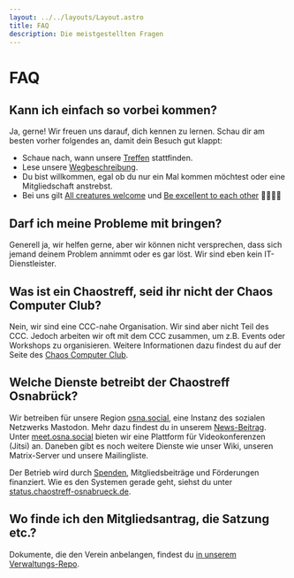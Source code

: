 ```yaml
---
layout: ../../layouts/Layout.astro
title: FAQ
description: Die meistgestellten Fragen
---
```


# FAQ

## Kann ich einfach so vorbei kommen?

Ja, gerne! Wir freuen uns darauf, dich kennen zu lernen. Schau dir am besten vorher folgendes an, damit dein Besuch gut klappt:

- Schaue nach, wann unsere [Treffen](/de/#treffen) stattfinden.
- Lese unsere [Wegbeschreibung](/de/hackspace#anfahrt).
- Du bist willkommen, egal ob du nur ein Mal kommen möchtest oder eine Mitgliedschaft anstrebst.
- Bei uns gilt [All creatures welcome](https://help.ccc.de/principles.html) und [Be excellent to each other](https://help.ccc.de/principles.html) 🏳️‍🌈🏳️‍⚧️

## Darf ich meine Probleme mit bringen?

Generell ja, wir helfen gerne, aber wir können nicht versprechen, dass sich jemand deinem Problem annimmt oder es gar löst. Wir sind eben kein IT-Dienstleister.


## Was ist ein Chaostreff, seid ihr nicht der Chaos Computer Club?

Nein, wir sind eine CCC-nahe Organisation. Wir sind aber nicht Teil des CCC.
Jedoch arbeiten wir oft mit dem CCC zusammen, um z.B. Events oder Workshops zu organisieren.
Weitere Informationen dazu findest du auf der Seite des [Chaos Computer Club](https://www.ccc.de/de/regional).


## Welche Dienste betreibt der Chaostreff Osnabrück?

Wir betreiben für unsere Region [osna.social](https://osna.social), eine Instanz des sozialen Netzwerks Mastodon.
Mehr dazu findest du in unserem [News-Beitrag](de/news/2018-11-17-mastodon/).
Unter [meet.osna.social](https://meet.osna.social) bieten wir eine Plattform für Videokonferenzen (Jitsi) an.
Daneben gibt es noch weitere Dienste wie unser Wiki, unseren Matrix-Server und unsere Mailingliste.

Der Betrieb wird durch [Spenden](/de/donate), Mitgliedsbeiträge und Förderungen finanziert.
Wie es den Systemen gerade geht, siehst du unter [status.chaostreff-osnabrueck.de](https://status.chaostreff-osnabrueck.de/status/public).


## Wo finde ich den Mitgliedsantrag, die Satzung etc.?

Dokumente, die den Verein anbelangen, findest du [in unserem Verwaltungs-Repo](https://github.com/CTreffOS/Verwaltung).
